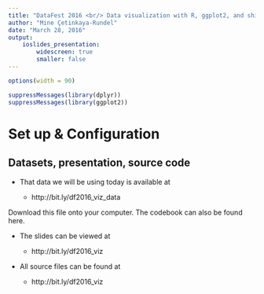 ```yaml
---
title: "DataFest 2016 <br/> Data visualization with R, ggplot2, and shiny"
author: "Mine Çetinkaya-Rundel"
date: "March 28, 2016"
output:
    ioslides_presentation:
        widescreen: true
        smaller: false
---
```


```r
options(width = 90)

suppressMessages(library(dplyr))
suppressMessages(library(ggplot2))
```


# Set up & Configuration

## Datasets, presentation, source code

- That data we will be using today is available at

    - http://bit.ly/df2016_viz_data

Download this file onto your computer. The codebook can also be found here.

- The slides can be viewed at

    - http://bit.ly/df2016_viz

- All source files can be found at

    - http://bit.ly/df2016_viz